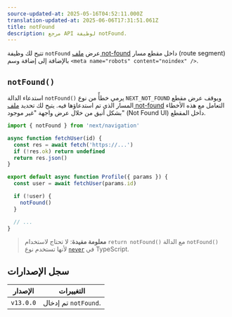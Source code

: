 ```yaml
---
source-updated-at: 2025-05-16T04:52:11.000Z
translation-updated-at: 2025-06-06T17:31:51.061Z
title: notFound
description: مرجع API لوظيفة notFound.
---
```


تتيح لك وظيفة `notFound` عرض [ملف not-found](/docs/app/api-reference/file-conventions/not-found) داخل مقطع مسار (route segment) بالإضافة إلى إضافة وسم `<meta name="robots" content="noindex" />`.

## `notFound()`

استدعاء الدالة `notFound()` يرمي خطأً من نوع `NEXT_NOT_FOUND` ويوقف عرض مقطع المسار الذي تم استدعاؤها فيه. يتيح لك تحديد [ملف not-found](/docs/app/api-reference/file-conventions/not-found) التعامل مع هذه الأخطاء بشكل أنيق من خلال عرض واجهة "غير موجود" (Not Found UI) داخل المقطع.

```jsx filename="app/user/[id]/page.js"
import { notFound } from 'next/navigation'

async function fetchUser(id) {
  const res = await fetch('https://...')
  if (!res.ok) return undefined
  return res.json()
}

export default async function Profile({ params }) {
  const user = await fetchUser(params.id)

  if (!user) {
    notFound()
  }

  // ...
}
```

> **معلومة مفيدة**: لا تحتاج لاستخدام `return notFound()` مع الدالة `notFound()` لأنها تستخدم نوع [`never`](https://www.typescriptlang.org/docs/handbook/2/functions.html#never) في TypeScript.

## سجل الإصدارات

| الإصدار   | التغييرات                |
| --------- | ---------------------- |
| `v13.0.0` | تم إدخال `notFound`. |
